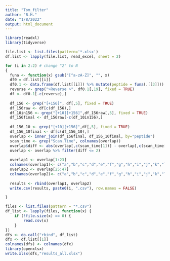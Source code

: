 ```yaml
---
title: "Tom_filter"
author: "B.H."
date: "1/8/2022"
output: html_document
---
```


```r
library(readxl)
library(tidyverse)

file.list <- list.files(pattern='*.xlsx')
df.list <- lapply(file.list, read_excel, sheet = 2)

for (i in 2:2) # change "2" to N
{
  funa <- function(x) gsub("[^a-zA-Z]", "", x)
  df0 = df.list[[i]]
  df0.1 <- data.frame(df.list[[i]]) %>% mutate(peptide = funa(.[[3]]))
  reverse <- grep(">Reverse >", df0.1[,19], fixed = TRUE)
  df <- df0.1[-c(reverse),]
  
  df_156 <- grep("[+156]", df[,5], fixed = TRUE)
  df_156raw <- df[c(df_156),]
  df_10in156 <- grep("[+10][+156]",df_156raw[,5], fixed = TRUE)
  df_156final <- df_156raw[-c(df_10in156),]
  
  df_156_10 <- grep("[+10][+156]",df[,5], fixed = TRUE)
  df_156_10final <- df[c(df_156_10),]
  overlap <- inner_join(df_156final, df_156_10final, by="peptide")
  scan_time <- grep("Scan.Time", colnames(overlap))
  overlap$diff <- abs(overlap[,c(scan_time[1])] - overlap[,c(scan_time[2])])
  overlap <- overlap %>% filter(diff <= 2)
  
  overlap1 <- overlap[1:23]
  colnames(overlap1)<- c("a","b","c","d","e","f","g","h","i","j","k","l","m","n","o","p","q","i","s","t","u","v","w")
  overlap2 <- overlap[25:47]
  colnames(overlap2)<- c("a","b","c","d","e","f","g","h","i","j","k","l","m","n","o","p","q","i","s","t","u","v","w")
  
  results <- rbind(overlap1, overlap2)
  write.csv(results, paste0(i, ".csv"), row.names = FALSE)

}
```

```r
files <- list.files(pattern = "*.csv")
df_list <- lapply(files, function(x) {
    if (!file.size(x) == 0) {
        read.csv(x)
    }
})
dfs <- do.call("rbind", df_list)
dfx <- df.list[[1]]
colnames(dfs) <- colnames(dfx)
library(openxlsx)
write.xlsx(dfs,"results_all.xlsx")
```